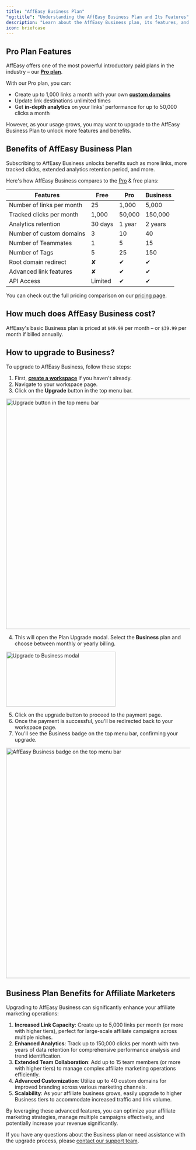```yaml
---
title: "AffEasy Business Plan"
"og:title": "Understanding the AffEasy Business Plan and Its Features"
description: "Learn about the AffEasy Business plan, its features, and how it can scale your affiliate marketing efforts"
icon: briefcase
---
```


## Pro Plan Features

AffEasy offers one of the most powerful introductory paid plans in the industry – our [**Pro plan**](/plans/pro-plan).

With our Pro plan, you can:

- Create up to 1,000 links a month with your own [**custom domains**](/domains/add-custom-domain)
- Update link destinations unlimited times
- Get **in-depth analytics** on your links' performance for up to 50,000 clicks a month

However, as your usage grows, you may want to upgrade to the AffEasy Business Plan to unlock more features and benefits.

## Benefits of AffEasy Business Plan

Subscribing to AffEasy Business unlocks benefits such as more links, more tracked clicks, extended analytics retention period, and more.

Here's how AffEasy Business compares to the [Pro](/plans/pro-plan) & free plans:

| Features                  | Free    | Pro    | Business |
| ------------------------- | ------- | ------ | -------- |
| Number of links per month | 25      | 1,000  | 5,000    |
| Tracked clicks per month  | 1,000   | 50,000 | 150,000  |
| Analytics retention       | 30 days | 1 year | 2 years  |
| Number of custom domains  | 3       | 10     | 40       |
| Number of Teammates       | 1       | 5      | 15       |
| Number of Tags            | 5       | 25     | 150      |
| Root domain redirect      | ✘       | ✔     | ✔       |
| Advanced link features    | ✘       | ✔     | ✔       |
| API Access                | Limited | ✔     | ✔       |

You can check out the full pricing comparison on our [pricing page](https://affeasy.link/pricing).

## How much does AffEasy Business cost?

AffEasy's basic Business plan is priced at `$49.99` per month – or `$39.99` per month if billed annually.

## How to upgrade to Business?

To upgrade to AffEasy Business, follow these steps:

1. First, [**create a workspace**](/workspace/what-is-a-workspace) if you haven't already.
2. Navigate to your workspace page.
3. Click on the **Upgrade** button in the top menu bar.

<Frame>
  <img
    className="rounded-lg border border-gray-100"
    src="/images/plans/upgrade-button.png"
    alt="Upgrade button in the top menu bar"
    width="1200"
    height="630"
  />
</Frame>

4. This will open the Plan Upgrade modal. Select the **Business** plan and choose between monthly or yearly billing.

<Frame>
  <img
    className="rounded-lg border border-gray-100"
    src="/images/plans/upgrade-business-modal.png"
    alt="Upgrade to Business modal"
    width="300"
    height="150"
  />
</Frame>

5. Click on the upgrade button to proceed to the payment page.
6. Once the payment is successful, you'll be redirected back to your workspace page.
7. You'll see the Business badge on the top menu bar, confirming your upgrade.

<Frame>
  <img
    className="rounded-lg border border-gray-100"
    src="/images/plans/business-badge.png"
    alt="AffEasy Business badge on the top menu bar"
    width="1200"
    height="630"
  />
</Frame>

## Business Plan Benefits for Affiliate Marketers

Upgrading to AffEasy Business can significantly enhance your affiliate marketing operations:

1. **Increased Link Capacity**: Create up to 5,000 links per month (or more with higher tiers), perfect for large-scale affiliate campaigns across multiple niches.
2. **Enhanced Analytics**: Track up to 150,000 clicks per month with two years of data retention for comprehensive performance analysis and trend identification.
3. **Extended Team Collaboration**: Add up to 15 team members (or more with higher tiers) to manage complex affiliate marketing operations efficiently.
4. **Advanced Customization**: Utilize up to 40 custom domains for improved branding across various marketing channels.
5. **Scalability**: As your affiliate business grows, easily upgrade to higher Business tiers to accommodate increased traffic and link volume.

By leveraging these advanced features, you can optimize your affiliate marketing strategies, manage multiple campaigns effectively, and potentially increase your revenue significantly.

If you have any questions about the Business plan or need assistance with the upgrade process, please [contact our support team](mailto:support@affeasy.link).
